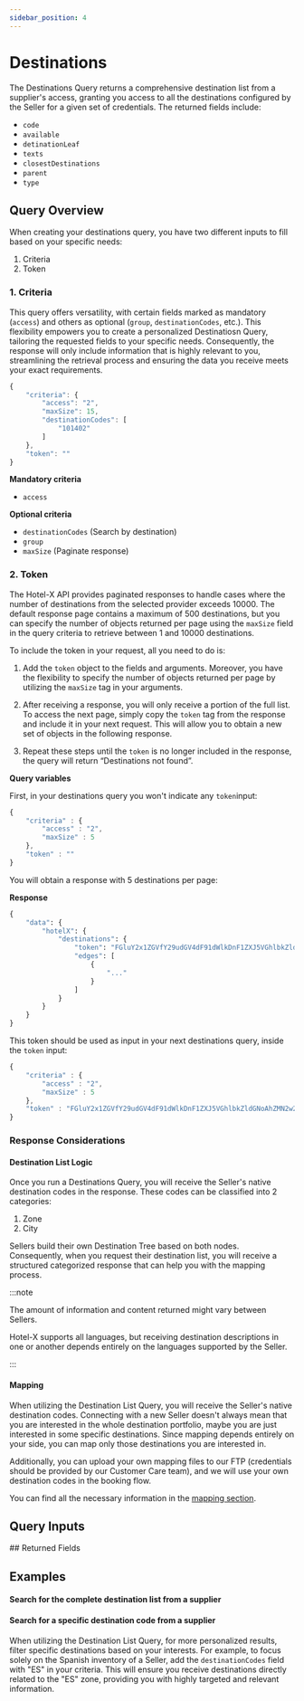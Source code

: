 ```yaml
---
sidebar_position: 4
---
```













































# Destinations

The Destinations Query returns a comprehensive destination list from a supplier's access, granting you access to all the destinations configured by the Seller for a given set of credentials. The returned fields include:

* `code`
* `available`
* `detinationLeaf`
* `texts` 
* `closestDestinations`
* `parent`
* `type`


## Query Overview

When creating your destinations query, you have two different inputs to fill based on your specific needs:

1. Criteria
2. Token


### 1. Criteria  

This query offers versatility, with certain fields marked as mandatory (`access`) and others as optional (`group`, `destinationCodes`, etc.). This flexibility empowers you to create a personalized Destinatiosn Query, tailoring the requested fields to your specific needs. Consequently, the response will only include information that is highly relevant to you, streamlining the retrieval process and ensuring the data you receive meets your exact requirements.

```js
{
	"criteria": {
		"access": "2",
		"maxSize": 15,
		"destinationCodes": [
			"101402"
		]
	},
	"token": ""
}
```

**Mandatory criteria**
* `access`

**Optional criteria**
* `destinationCodes` (Search by destination)
* `group`
* `maxSize` (Paginate response)


### 2. Token

The Hotel-X API provides paginated responses to handle cases where the number of destinations from the selected provider exceeds 10000. The default response page contains a maximum of 500 destinations, but you can specify the number of objects returned per page using the `maxSize` field in the query criteria to retrieve between 1 and 10000 destinations.

To include the token in your request, all you need to do is:

1. Add the `token` object to the fields and arguments. Moreover, you have the flexibility to specify the number of objects returned per page by utilizing the `maxSize` tag in your arguments.

2. After receiving a response, you will only receive a portion of the full list. To access the next page, simply copy the `token` tag from the response and include it in your next request. This will allow you to obtain a new set of objects in the following response.

3. Repeat these steps until the `token` is no longer included in the response, the query will return “Destinations not found”.


**Query variables**

First, in your destinations query you won't indicate any `token`input:

```js
{
    "criteria" : {
        "access" : "2",
        "maxSize" : 5
    },
    "token" : ""
}
```

You will obtain a response with 5 destinations per page:

**Response**

```graphql
{
	"data": {
		"hotelX": {
			"destinations": {
				"token": "FGluY2x1ZGVfY29udGV4dF91dWlkDnF1ZXJ5VGhlbkZldGNoAhZMN2w2SlZYaVNaaXhYeXQwdm1GWjlBAAAAAAV14HUWeXZ3cU02MkpSbTY3WkF6QzJraWJWZxY2NDJ0Uk1EUFFkZXZZTS1ENDVTd2tBAAAAAAZuWSgWdFZSMzRYUVBUWC1nZ1ltWVRCTjVMZw==",
				"edges": [
					{
						"..."
					}
				]
			}
		}
	}
}
```

This token should be used as input in your next destinations query, inside the `token` input:


```js
{
    "criteria" : {
        "access" : "2",
        "maxSize" : 5
    },
    "token" : "FGluY2x1ZGVfY29udGV4dF91dWlkDnF1ZXJ5VGhlbkZldGNoAhZMN2w2SlZYaVNaaXhYeXQwdm1GWjlBAAAAAAV14HUWeXZ3cU02MkpSbTY3WkF6QzJraWJWZxY2NDJ0Uk1EUFFkZXZZTS1ENDVTd2tBAAAAAAZuWSgWdFZSMzRYUVBUWC1nZ1ltWVRCTjVMZw=="
}
```



### Response Considerations

#### Destination List Logic

Once you run a Destinations Query, you will receive the Seller's native destination codes in the response. These codes can be classified into 2 categories:

1. Zone
2. City

Sellers build their own Destination Tree based on both nodes. Consequently, when you request their destination list, you will receive a structured categorized response that can help you with the mapping process.


:::note

The amount of information and content returned might vary between Sellers.

Hotel-X supports all languages, but receiving destination descriptions in one or another depends entirely on the languages supported by the Seller.

:::

#### Mapping

When utilizing the Destination List Query, you will receive the Seller's native destination codes. Connecting with a new Seller doesn't always mean that you are interested in the whole destination portfolio, maybe you are just interested in some specific destinations. Since mapping depends entirely on your side, you can map only those destinations you are interested in.

Additionally, you can upload your own mapping files to our FTP (credentials should be provided by our Customer Care team), and we will use your own destination codes in the booking flow.

You can find all the necessary information in the [mapping section](../plugins/mapping.mdx).




## Query Inputs

<HotelXDestinationListInput />
<Token />
## Returned Fields

<DestinationConnection />


## Examples

#### Search for the complete destination list from a supplier

<GraphqlSample query={destinationsQuery} variables={destinationsVariables} />


#### Search for a specific destination code from a supplier

When utilizing the Destination List Query, for more personalized results, filter specific destinations based on your interests. For example, to focus solely on the Spanish inventory of a Seller, add the `destinationCodes` field with "ES" in your criteria. This will ensure you receive destinations directly related to the "ES" zone, providing you with highly targeted and relevant information.

<GraphqlSample query={destinationsQuery} variables={destinationsByDestinationCodeVariables} />

